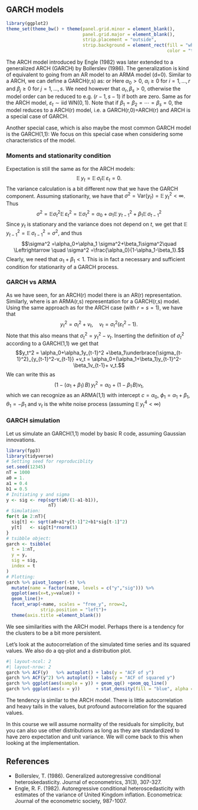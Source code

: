 ## GARCH models

```r
library(ggplot2)
theme_set(theme_bw() + theme(panel.grid.minor = element_blank(), 
                             panel.grid.major = element_blank(),
                             strip.placement = "outside",
                             strip.background = element_rect(fill = "white", 
                                                             color = "transparent")))
```

The ARCH model introduced by Engle (1982) was later extended to a generalized ARCH (GARCH) by Bollerslev (1986). The generalization is kind of equivalent to going from an AR model to an ARMA model (d=0). Similar to a ARCH, we can define a GARCH(r,s) as:
\begin{equation*}
\begin{split}
y_t &= \sigma_t\,\varepsilon_t,\\
\sigma_t^2 &=\alpha_0 +\alpha_1y_{t-1}^2+\cdots+\alpha_ry_{t-r}^2 + \beta_1\sigma_{t-1}^2+\cdots+\beta_s\sigma_{t-s}^2,
\end{split}
\end{equation*}
or
\begin{equation*}
\begin{split}
y_t &= \sigma_t\,\varepsilon_t,\\
\sigma_t^2 &=\alpha_0 +\sum_{i=1}^r\alpha_iy_{t-i}^2+\sum_{j=1}^s \beta_j\sigma_{t-j}^2.
\end{split}
\end{equation*}
Here $\alpha_0>0$, $\alpha_i\ge0$ for $i=1,\ldots, r$ and $\beta_j\ge 0$ for $j=1,\ldots, s$. We need however that $\alpha_r,\beta_s>0$, otherwise the model order can be reduced to e.g. $(r-1, s-1)$ if both are zero. Same as for the ARCH model, $\varepsilon_t\sim \text{iid WN}(0,1)$. Note that if $\beta_1=\beta_2=\cdots=\beta_s=0$, the model reduces to a ARCH(r) model, i.e. a GARCH(r,0)=ARCH(r) and ARCH is a special case of GARCH.

Another special case, which is also maybe the most common GARCH model is the GARCH(1,1):
\begin{equation*}
\begin{split}
y_t &= \sigma_t\,\varepsilon_t,\\
\sigma_t^2 &=\alpha_0 +\alpha_1y_{t-1}^2+ \beta_1\sigma_{t-1}^2.
\end{split}
\end{equation*}
We focus on this special case when considering some characteristics of the model. 

### Moments and stationarity condition
Expectation is still the same as for the ARCH models:
$$\mathbb E\,y_t = \mathbb E\,\sigma_t\mathbb E\,\varepsilon_t = 0.$$
The variance calculation is a bit different now that we have the GARCH component. Assuming stationarity, we have that $\sigma^2 = \mathrm{Var}(y_t) =\mathbb E\,y_t^2<\infty$. Thus
$$\sigma^2= \mathbb E\sigma_t^2 \mathbb E\,\varepsilon_t^2 =\mathbb E\sigma_t^2=\alpha_0+\alpha_1\mathbb E\,y_{t-1}^2+\beta_1 \mathbb E\,\sigma_{t-1}^2$$
Since $y_t$ is stationary and the variance does not depend on $t$, we get that $\mathbb E\,y_{t-1}^2 =\mathbb E\,\sigma_{t-1}^2 = \sigma^2$, and thus
$$\sigma^2 =\alpha_0+\alpha_1 \sigma^2+\beta_1\sigma^2\quad \Leftrightarrow \quad \sigma^2 =\frac{\alpha_0}{1-\alpha_1-\beta_1}.$$
Clearly, we need that $\alpha_1+\beta_1<1$. This is in fact a necessary and sufficient condition for stationarity of a GARCH process. 


### GARCH vs ARMA
As we have seen, for an ARCH(r) model there is an AR(r) representation. Similarly, where is an ARMA(r,s) representation for a GARCH(r,s) model. Using the same approach as for the ARCH case (with $r=s=1$), we have that
$$y_t^2= \sigma_t^2 +v_t,\quad v_t = \sigma_t^2(\varepsilon_t^2-1).$$
Note that this also means that $\sigma_t^2 = y_t^2 -v_t$. Inserting the definition of $\sigma_t^2$ according to a GARCH(1,1) we get that 
$$y_t^2 = \alpha_0+\alpha_1y_{t-1}^2 +\beta_1\underbrace{\sigma_{t-1}^2}_{y_{t-1}^2-v_{t-1}} +v_t = \alpha_0+(\alpha_1+\beta_1)y_{t-1}^2-\beta_1v_{t-1}+ v_t.$$
We can write this as
$$(1-(\alpha_1+\beta_1)\,B)\,y_t^2 = \alpha_0+(1-\beta_1\,B)v_t,$$
which we can recognize as an ARMA(1,1) with intercept $c=\alpha_0$, $\phi_1 = \alpha_1+\beta_1$, $\theta_1 = -\beta_1$ and $v_t$ is the white noise process (assuming $\mathbb E\,y_t^4<\infty$)

### GARCH simulation

Let us simulate an GARCH(1,1) model by basic R code, assuming Gaussian innovations. 
```r
library(fpp3)
library(tidyverse)
# Setting seed for reproduciblity
set.seed(12345)
nT = 1000
a0 = 1.
a1 = 0.4
b1 = 0.5
# Initiating y and sigma
y <- sig <- rep(sqrt(a0/(1-a1-b1)),
                nT)
# Simulation: 
for(t in 2:nT){
  sig[t] <- sqrt(a0+a1*y[t-1]^2+b1*sig[t-1]^2)
  y[t]   <- sig[t]*rnorm(1)
}
# tsibble object: 
garch <- tsibble(
  t = 1:nT,
  y = y,
  sig = sig,
  index = t
) 
# Plotting: 
garch %>% pivot_longer(-t) %>% 
  mutate(name = factor(name, levels = c("y","sig"))) %>% 
  ggplot(aes(x=t,y=value)) + 
  geom_line()+ 
  facet_wrap(~name, scales = "free_y", nrow=2, 
             strip.position = "left")+
  theme(axis.title =element_blank())
```

We see similarities with the ARCH model. Perhaps there is a tendency for the clusters to be a bit more persistent. 

Let's look at the autocorrelation of the simulated time series and its squared values. We also do a qq-plot and a distribution plot. 
```r
#| layout-ncol: 2
#| layout-nrow: 2
garch %>% ACF(y)   %>% autoplot() + labs(y = "ACF of y")
garch %>% ACF(y^2) %>% autoplot() + labs(y = "ACF of squared y")
garch %>% ggplot(aes(sample = y)) + geom_qq() +geom_qq_line()
garch %>% ggplot(aes(x = y))      + stat_density(fill = "blue", alpha = .2)
```
The tendency is similar to the ARCH model. There is little autocorrelation and heavy tails in the values, but profound autocorrelation for the squared values. 

In this course we will assume normality of the residuals for simplicity, but you can also use other distributions as long as they are standardized to have zero expectation and unit variance. We will come back to this when looking at the implementation.

## References {-}

- Bollerslev, T. (1986). Generalized autoregressive conditional heteroskedasticity. Journal of econometrics, 31(3), 307-327.
- Engle, R. F. (1982). Autoregressive conditional heteroscedasticity with estimates of the variance of United Kingdom inflation. Econometrica: Journal of the econometric society, 987-1007.
